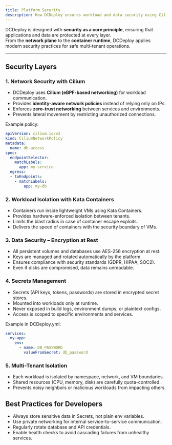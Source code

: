 ```yaml
---
title: Platform Security
description: How DCDeploy ensures workload and data security using Cilium, Kata Containers, encryption at rest, secrets management, and isolation.
---
```


DCDeploy is designed with **security as a core principle**, ensuring that applications and data are protected at every layer.  
From the **network plane** to the **container runtime**, DCDeploy applies modern security practices for safe multi-tenant operations.

---

## Security Layers

### 1. Network Security with Cilium
- DCDeploy uses **Cilium (eBPF-based networking)** for workload communication.  
- Provides **identity-aware network policies** instead of relying only on IPs.  
- Enforces **zero-trust networking** between services and environments.  
- Prevents lateral movement by restricting unauthorized connections.  

Example policy:
```yaml
apiVersion: cilium.io/v2
kind: CiliumNetworkPolicy
metadata:
  name: db-access
spec:
  endpointSelector:
    matchLabels:
      app: my-service
  egress:
  - toEndpoints:
    - matchLabels:
        app: my-db
```        
### 2. Workload Isolation with Kata Containers
- Containers run inside lightweight VMs using Kata Containers.
- Provides hardware-enforced isolation between tenants.
- Limits the blast radius in case of container escape exploits.
- Delivers the speed of containers with the security boundary of VMs.

### 3. Data Security – Encryption at Rest
- All persistent volumes and databases use AES-256 encryption at rest.
- Keys are managed and rotated automatically by the platform.
- Ensures compliance with security standards (GDPR, HIPAA, SOC2).
- Even if disks are compromised, data remains unreadable.

### 4. Secrets Management
- Secrets (API keys, tokens, passwords) are stored in encrypted secret stores.
- Mounted into workloads only at runtime.
- Never exposed in build logs, environment dumps, or plaintext configs.
- Access is scoped to specific environments and services.

Example in DCDeploy.yml:

```yaml
services:
  my-app:
    env:
      - name: DB_PASSWORD
        valueFromSecret: db_password
```

### 5. Multi-Tenant Isolation
- Each workload is isolated by namespace, network, and VM boundaries.
- Shared resources (CPU, memory, disk) are carefully quota-controlled.
- Prevents noisy neighbors or malicious workloads from impacting others.

## Best Practices for Developers
- Always store sensitive data in Secrets, not plain env variables.
- Use private networking for internal service-to-service communication.
- Regularly rotate database and API credentials.
- Enable health checks to avoid cascading failures from unhealthy services.